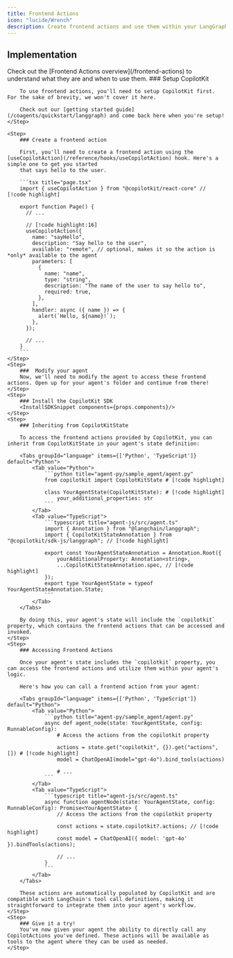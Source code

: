 ```yaml
---
title: Frontend Actions
icon: "lucide/Wrench"
description: Create frontend actions and use them within your LangGraph agent.
---
```


## Implementation
<Callout>
Check out the [Frontend Actions overview](/frontend-actions) to understand what they are and when to use them.
</Callout>

<Steps>
    <Step>
        ### Setup CopilotKit

        To use frontend actions, you'll need to setup CopilotKit first. For the sake of brevity, we won't cover it here. 

        Check out our [getting started guide](/coagents/quickstart/langgraph) and come back here when you're setup!
    </Step>

    <Step>
        ### Create a frontend action

        First, you'll need to create a frontend action using the [useCopilotAction](/reference/hooks/useCopilotAction) hook. Here's a simple one to get you started
        that says hello to the user.

        ```tsx title="page.tsx"
        import { useCopilotAction } from "@copilotkit/react-core" // [!code highlight]
            
        export function Page() {
          // ...

          // [!code highlight:16]
          useCopilotAction({
            name: "sayHello",
            description: "Say hello to the user",
            available: "remote", // optional, makes it so the action is *only* available to the agent
            parameters: [
              {
                name: "name",
                type: "string",
                description: "The name of the user to say hello to",
                required: true,
              },
            ],
            handler: async ({ name }) => {
              alert(`Hello, ${name}!`);
            },
          });

          // ...
        }
        ```
    </Step>
    <Step>
        ###  Modify your agent
        Now, we'll need to modify the agent to access these frontend actions. Open up for your agent's folder and continue from there!
    </Step>
    <Step>
        ### Install the CopilotKit SDK
        <InstallSDKSnippet components={props.components}/>
    </Step>
    <Step>
        ### Inheriting from CopilotKitState

        To access the frontend actions provided by CopilotKit, you can inherit from CopilotKitState in your agent's state definition:

        <Tabs groupId="language" items={['Python', 'TypeScript']} default="Python">
            <Tab value="Python">
                ```python title="agent-py/sample_agent/agent.py"
                from copilotkit import CopilotKitState # [!code highlight]

                class YourAgentState(CopilotKitState): # [!code highlight]
                    your_additional_properties: str
                ```
            </Tab>
            <Tab value="TypeScript">
                ```typescript title="agent-js/src/agent.ts"
                import { Annotation } from "@langchain/langgraph";
                import { CopilotKitStateAnnotation } from "@copilotkit/sdk-js/langgraph"; // [!code highlight]

                export const YourAgentStateAnnotation = Annotation.Root({
                    yourAdditionalProperty: Annotation<string>,
                    ...CopilotKitStateAnnotation.spec, // [!code highlight]
                });
                export type YourAgentState = typeof YourAgentStateAnnotation.State;
                ```
            </Tab>
        </Tabs>

        By doing this, your agent's state will include the `copilotkit` property, which contains the frontend actions that can be accessed and invoked.
    </Step>
    <Step>
        ### Accessing Frontend Actions

        Once your agent's state includes the `copilotkit` property, you can access the frontend actions and utilize them within your agent's logic.

        Here's how you can call a frontend action from your agent:

        <Tabs groupId="language" items={['Python', 'TypeScript']} default="Python">
            <Tab value="Python">
                ```python title="agent-py/sample_agent/agent.py"
                async def agent_node(state: YourAgentState, config: RunnableConfig):
                    # Access the actions from the copilotkit property

                    actions = state.get("copilotkit", {}).get("actions", []) # [!code highlight]
                    model = ChatOpenAI(model="gpt-4o").bind_tools(actions)

                    # ...
                ```
            </Tab>
            <Tab value="TypeScript">
                ```typescript title="agent-js/src/agent.ts"
                async function agentNode(state: YourAgentState, config: RunnableConfig): Promise<YourAgentState> {
                    // Access the actions from the copilotkit property

                    const actions = state.copilotkit?.actions; // [!code highlight]
                    const model = ChatOpenAI({ model: 'gpt-4o' }).bindTools(actions);

                    // ...
                }
                ```
            </Tab>
        </Tabs>

        These actions are automatically populated by CopilotKit and are compatible with LangChain's tool call definitions, making it straightforward to integrate them into your agent's workflow.
    </Step>
    <Step>
        ### Give it a try!
        You've now given your agent the ability to directly call any CopilotActions you've defined. These actions will be available as tools to the agent where they can be used as needed.
    </Step>
</Steps>
